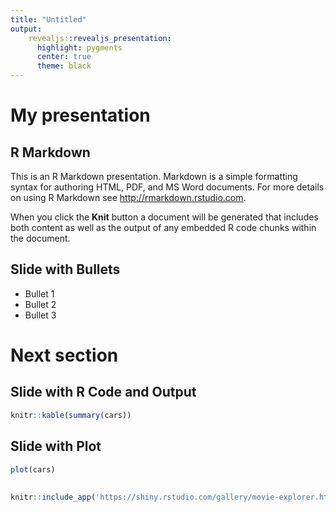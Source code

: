 ```yaml
---
title: "Untitled"
output: 
    revealjs::revealjs_presentation:
      highlight: pygments
      center: true
      theme: black
---
```


# My presentation

## R Markdown

This is an R Markdown presentation. Markdown is a simple formatting syntax for authoring HTML, PDF, and MS Word documents. For more details on using R Markdown see <http://rmarkdown.rstudio.com>.

When you click the **Knit** button a document will be generated that includes both content as well as the output of any embedded R code chunks within the document.

## Slide with Bullets

- Bullet 1
- Bullet 2
- Bullet 3

# Next section

## Slide with R Code and Output

```r
knitr::kable(summary(cars))
```

## Slide with Plot

```r
plot(cars)
```

##

```r
knitr::include_app('https://shiny.rstudio.com/gallery/movie-explorer.html', height = '800px')
```

